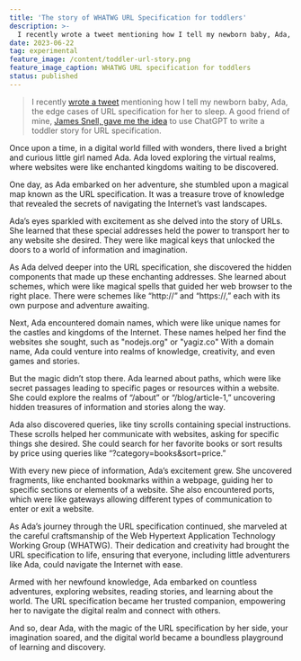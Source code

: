```yaml
---
title: 'The story of WHATWG URL Specification for toddlers'
description: >-
  I recently wrote a tweet mentioning how I tell my newborn baby, Ada, the edge cases of URL specification for her to sleep.
date: 2023-06-22
tag: experimental
feature_image: /content/toddler-url-story.png
feature_image_caption: WHATWG URL specification for toddlers
status: published
---
```


> I recently [wrote a tweet][tweet] mentioning how I tell my newborn baby, Ada, the edge cases of URL specification for her to sleep.
> A good friend of mine, [James Snell, gave me the idea][james-snell-idea] to use ChatGPT to write a toddler story for URL specification.

Once upon a time, in a digital world filled with wonders, there lived a bright and curious little girl named Ada. Ada loved exploring the virtual realms, where websites were like enchanted kingdoms waiting to be discovered.

One day, as Ada embarked on her adventure, she stumbled upon a magical map known as the URL specification. It was a treasure trove of knowledge that revealed the secrets of navigating the Internet’s vast landscapes.

Ada’s eyes sparkled with excitement as she delved into the story of URLs. She learned that these special addresses held the power to transport her to any website she desired. They were like magical keys that unlocked the doors to a world of information and imagination.

As Ada delved deeper into the URL specification, she discovered the hidden components that made up these enchanting addresses. She learned about schemes, which were like magical spells that guided her web browser to the right place. There were schemes like “http://” and “https://,” each with its own purpose and adventure awaiting.

Next, Ada encountered domain names, which were like unique names for the castles and kingdoms of the Internet. These names helped her find the websites she sought, such as "nodejs.org" or "yagiz.co" With a domain name, Ada could venture into realms of knowledge, creativity, and even games and stories.

But the magic didn’t stop there. Ada learned about paths, which were like secret passages leading to specific pages or resources within a website. She could explore the realms of “/about” or “/blog/article-1,” uncovering hidden treasures of information and stories along the way.

Ada also discovered queries, like tiny scrolls containing special instructions. These scrolls helped her communicate with websites, asking for specific things she desired. She could search for her favorite books or sort results by price using queries like “?category=books&sort=price.”

With every new piece of information, Ada’s excitement grew. She uncovered fragments, like enchanted bookmarks within a webpage, guiding her to specific sections or elements of a website. She also encountered ports, which were like gateways allowing different types of communication to enter or exit a website.

As Ada’s journey through the URL specification continued, she marveled at the careful craftsmanship of the Web Hypertext Application Technology Working Group (WHATWG). Their dedication and creativity had brought the URL specification to life, ensuring that everyone, including little adventurers like Ada, could navigate the Internet with ease.

Armed with her newfound knowledge, Ada embarked on countless adventures, exploring websites, reading stories, and learning about the world. The URL specification became her trusted companion, empowering her to navigate the digital realm and connect with others.

And so, dear Ada, with the magic of the URL specification by her side, your imagination soared, and the digital world became a boundless playground of learning and discovery.

[james-snell-idea]: https://twitter.com/jasnell/status/1671949009538400256?s=61&t=qT2ucBMZb55QqQzOs_yctQ
[tweet]: https://twitter.com/yagiznizipli/status/1671891859378176005?s=61&t=qT2ucBMZb55QqQzOs_yctQ
